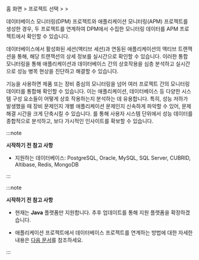 홈 화면 &gt; 프로젝트 선택 &gt; <Cmdname sid="side_management" className="uitext" /> &gt; <Cmdname sid="side_correlatedProjectManagement" className="uitext" />

데이터베이스 모니터링(DPM) 프로젝트와 애플리케이션 모니터링(APM) 프로젝트를 생성한 경우, 두 프로젝트를 연계하여 DPM에서 수집한 모니터링 데이터를 APM 프로젝트에서 확인할 수 있습니다.

<InDoc product="postgresql,oracle,oracle-pro,mysql">

데이터베이스에서 활성화된 세션(액티브 세션)과 연동된 애플리케이션의 액티브 트랜잭션을 통해, 해당 트랜잭션의 상세 정보를 실시간으로 확인할 수 있습니다. 이러한 통합 모니터링을 통해 애플리케이션과 데이터베이스 간의 상호작용을 심층 분석하고 실시간으로 성능 병목 현상을 진단하고 해결할 수 있습니다.

</InDoc>

<InDoc product="java,php,python,nodejs,dotnet,golang"><ImgLang img="linked-project-management.png" desc="연계 프로젝트 관리" /></InDoc>

<InDoc product="postgresql,oracle,oracle-pro,mysql"><ImgLang img="db-linked-project-management.png" desc="연계 프로젝트 관리" /></InDoc>

<Cmdname sid="side_correlatedProjectManagement" className="uitext" /> 기능을 사용하면 제품 또는 장비 중심의 모니터링을 넘어 여러 프로젝트 간의 모니터링 데이터를 통합해 확인할 수 있습니다. 이는 애플리케이션, 데이터베이스 등 다양한 시스템 구성 요소들이 어떻게 상호 작용하는지 분석하는 데 유용합니다. 특히, 성능 저하가 발생했을 때 장비 문제인지 개별 애플리케이션 문제인지 신속하게 파악할 수 있어, 문제 해결 시간을 크게 단축시킬 수 있습니다. <Cmdname sid="side_correlatedProjectManagement" className="uitext" />를 통해 사용자 시스템 단위에서 성능 데이터를 종합적으로 분석하고, 보다 가시적인 인사이트를 확보할 수 있습니다.

<InDoc product="java,php,python,nodejs,dotnet,golang">

:::note

**시작하기 전 참고 사항**

* 지원하는 데이터베이스: PostgreSQL, Oracle, MySQL, SQL Server, CUBRID, Altibase, Redis, MongoDB

:::

</InDoc>

<InDoc product="postgresql,oracle,oracle-pro,mysql">

:::note

**시작하기 전 참고 사항**

* 현재는 **Java** 플랫폼만 지원합니다. 추후 업데이트를 통해 지원 플랫폼을 확장하겠습니다.

* 애플리케이션 프로젝트에서 데이터베이스 프로젝트를 연계하는 방법에 대한 자세한 내용은 [다음 문서](../java/linked-projects)를 참조하세요.

:::

</InDoc>
